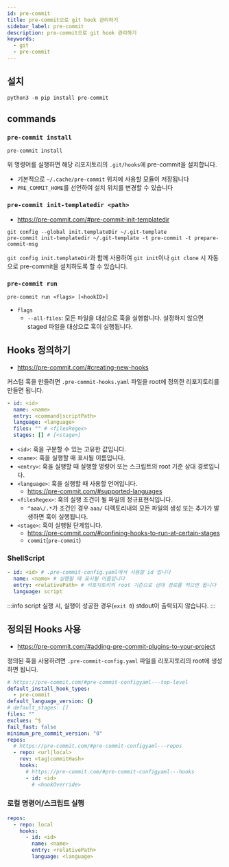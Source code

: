 ```yaml
---
id: pre-commit
title: pre-commit으로 git hook 관리하기
sidebar_label: pre-commit
description: pre-commit으로 git hook 관리하기
keywords:
  - git
  - pre-commit
---
```


## 설치

```shell
python3 -m pip install pre-commit
```

## commands

### `pre-commit install`

```shell
pre-commit install
```

위 명령어를 실행하면 해당 리포지토리의 `.git/hooks`에 pre-commit을 설치합니다.

- 기본적으로 `~/.cache/pre-commit` 위치에 사용할 모듈이 저장됩니다
- `PRE_COMMIT_HOME`를 선언하여 설치 위치를 변경할 수 있습니다

### `pre-commit init-templatedir <path>`

- https://pre-commit.com/#pre-commit-init-templatedir

```shell
git config --global init.templateDir ~/.git-template
pre-commit init-templatedir ~/.git-template -t pre-commit -t prepare-commit-msg
```

`git config init.templateDir`과 함께 사용하여 `git init`이나 `git clone` 시 자동으로 pre-commit을 설치하도록 할 수 있습니다.

### `pre-commit run`

```shell
pre-commit run <flags> [<hookID>]
```

- `flags`
  - `--all-files`: 모든 파일을 대상으로 훅을 실행합니다. 설정하지 않으면 staged 파일을 대상으로 훅이 실행됩니다.

## Hooks 정의하기

- https://pre-commit.com/#creating-new-hooks

커스텀 훅을 만들려면 `.pre-commit-hooks.yaml` 파일을 root에 정의한 리포지토리를 만들면 됩니다.

```yaml title=".pre-commit-hooks.yaml"
- id: <id>
  name: <name>
  entry: <command|scriptPath>
  language: <language>
  files: "" # <filesRegex>
  stages: [] # [<stage>]
```

- `<id>`: 훅을 구분할 수 있는 고유한 값입니다.
- `<name>`: 훅을 실행할 때 표시될 이름입니다.
- `<entry>`: 훅을 실행할 때 실행할 명령어 또는 스크립트의 root 기준 상대 경로입니다.
- `<language>`: 훅을 실행할 때 사용할 언어입니다.
  - https://pre-commit.com/#supported-languages
- `<filesRegex>`: 훅의 실행 조건이 될 파일의 정규표현식입니다.
  - `^aaa\/.*`가 조건인 경우 `aaa/` 디렉토리내의 모든 파일의 생성 또는 추가가 발생하면 훅이 실행됩니다.
- `<stage>`: 훅이 실행될 단계입니다.
  - https://pre-commit.com/#confining-hooks-to-run-at-certain-stages
  - `commit`(`pre-commit`)

### ShellScript

```yaml title=".pre-commit-hooks.yaml"
- id: <id> # .pre-commit-config.yaml에서 사용할 id 입니다
  name: <name> # 실행될 때 표시될 이름입니다
  entry: <relativePath> # 리포지토리의 root 기준으로 상대 경로를 적으면 됩니다
  language: script
```

:::info
script 실행 시, 실행이 성공한 경우(`exit 0`) stdout이 출력되지 않습니다.
:::

## 정의된 Hooks 사용

- https://pre-commit.com/#adding-pre-commit-plugins-to-your-project

정의된 훅을 사용하려면 `.pre-commit-config.yaml` 파일을 리포지토리의 root에 생성하면 됩니다.

```yaml title=".pre-commit-config.yaml"
# https://pre-commit.com/#pre-commit-configyaml---top-level
default_install_hook_types:
  - pre-commit
default_language_version: {}
# default_stages: []
files: ""
exclues: ^$
fail_fast: false
minimum_pre_commit_version: "0"
repos:
  # https://pre-commit.com/#pre-commit-configyaml---repos
  - repo: <url|local>
    rev: <tag|commitHash>
    hooks:
      # https://pre-commit.com/#pre-commit-configyaml---hooks
      - id: <id>
        # <hookOverride>
```

### 로컬 명령어/스크립트 실행

```yaml title=".pre-commit-config.yaml"
repos:
  - repo: local
    hooks:
      - id: <id>
        name: <name>
        entry: <relativePath>
        language: <language>
```
